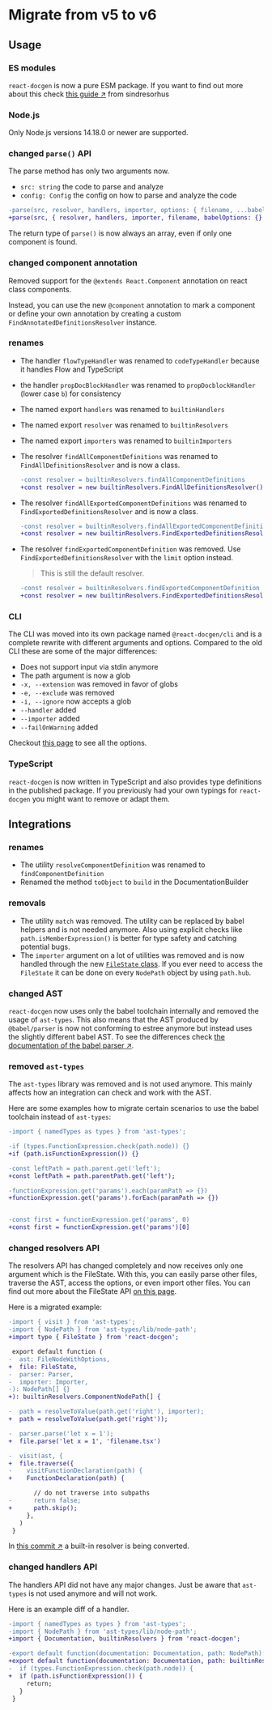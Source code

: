 # Migrate from v5 to v6

## Usage

### ES modules

`react-docgen` is now a pure ESM package. If you want to find out more about
this check
[this guide ↗](https://gist.github.com/sindresorhus/a39789f98801d908bbc7ff3ecc99d99c)
from sindresorhus

### Node.js

Only Node.js versions 14.18.0 or newer are supported.

### changed `parse()` API

The parse method has only two arguments now.

- `src: string` the code to parse and analyze
- `config: Config` the config on how to parse and analyze the code

```diff
-parse(src, resolver, handlers, importer, options: { filename, ...babelOptions})
+parse(src, { resolver, handlers, importer, filename, babelOptions: {} })
```

The return type of `parse()` is now always an array, even if only one component
is found.

### changed component annotation

Removed support for the `@extends React.Component` annotation on react class
components.

Instead, you can use the new `@component` annotation to mark a component or
define your own annotation by creating a custom
`FindAnnotatedDefinitionsResolver` instance.

### renames

- The handler `flowTypeHandler` was renamed to `codeTypeHandler` because it
  handles Flow and TypeScript
- the handler `propDocBlockHandler` was renamed to `propDocblockHandler` (lower
  case `b`) for consistency
- The named export `handlers` was renamed to `builtinHandlers`
- The named export `resolver` was renamed to `builtinResolvers`
- The named export `importers` was renamed to `builtinImporters`
- The resolver `findAllComponentDefinitions` was renamed to
  `FindAllDefinitionsResolver` and is now a class.

  ```diff
  -const resolver = builtinResolvers.findAllComponentDefinitions
  +const resolver = new builtinResolvers.FindAllDefinitionsResolver()
  ```

- The resolver `findAllExportedComponentDefinitions` was renamed to
  `FindExportedDefinitionsResolver` and is now a class.

  ```diff
  -const resolver = builtinResolvers.findAllExportedComponentDefinitions
  +const resolver = new builtinResolvers.FindExportedDefinitionsResolver()
  ```

- The resolver `findExportedComponentDefinition` was removed. Use
  `FindExportedDefinitionsResolver` with the `limit` option instead.

  > This is still the default resolver.

  ```diff
  -const resolver = builtinResolvers.findExportedComponentDefinition
  +const resolver = new builtinResolvers.FindExportedDefinitionsResolver({ limit: 1 })
  ```

### CLI

The CLI was moved into its own package named `@react-docgen/cli` and is a
complete rewrite with different arguments and options. Compared to the old CLI
these are some of the major differences:

- Does not support input via stdin anymore
- The path argument is now a glob
- `-x, --extension` was removed in favor of globs
- `-e, --exclude` was removed
- `-i, --ignore` now accepts a glob
- `--handler` added
- `--importer` added
- `--failOnWarning` added

Checkout [this page](../reference/cli.mdx) to see all the options.

### TypeScript

`react-docgen` is now written in TypeScript and also provides type definitions
in the published package. If you previously had your own typings for
`react-docgen` you might want to remove or adapt them.

## Integrations

### renames

- The utility `resolveComponentDefinition` was renamed to
  `findComponentDefinition`
- Renamed the method `toObject` to `build` in the DocumentationBuilder

### removals

- The utility `match` was removed. The utility can be replaced by babel helpers
  and is not needed anymore. Also using explicit checks like
  `path.isMemberExpression()` is better for type safety and catching potential
  bugs.
- The `importer` argument on a lot of utilities was removed and is now handled
  through the new [`FileState` class](../reference/file-state.mdx). If you ever
  need to access the `FileState` it can be done on every `NodePath` object by
  using `path.hub`.

### changed AST

`react-docgen` now uses only the babel toolchain internally and removed the
usage of `ast-types`. This also means that the AST produced by `@babel/parser`
is now not conforming to estree anymore but instead uses the slightly different
babel AST. To see the differences check
[the documentation of the babel parser ↗](https://babeljs.io/docs/babel-parser#output).

### removed `ast-types`

The `ast-types` library was removed and is not used anymore. This mainly affects
how an integration can check and work with the AST.

Here are some examples how to migrate certain scenarios to use the babel
toolchain instead of `ast-types`:

```diff
-import { namedTypes as types } from 'ast-types';

-if (types.FunctionExpression.check(path.node)) {}
+if (path.isFunctionExpression()) {}

-const leftPath = path.parent.get('left');
+const leftPath = path.parentPath.get('left');

-functionExpression.get('params').each(paramPath => {})
+functionExpression.get('params').forEach(paramPath => {})


-const first = functionExpression.get('params', 0)
+const first = functionExpression.get('params')[0]
```

### changed resolvers API

The resolvers API has changed completely and now receives only one argument
which is the FileState. With this, you can easily parse other files, traverse
the AST, access the options, or even import other files. You can find out more
about the FileState API [on this page](../reference/file-state.mdx).

Here is a migrated example:

```diff
-import { visit } from 'ast-types';
-import { NodePath } from 'ast-types/lib/node-path';
+import type { FileState } from 'react-docgen';

 export default function (
-  ast: FileNodeWithOptions,
+  file: FileState,
-  parser: Parser,
-  importer: Importer,
-): NodePath[] {}
+): builtinResolvers.ComponentNodePath[] {

-  path = resolveToValue(path.get('right'), importer);
+  path = resolveToValue(path.get('right'));

-  parser.parse('let x = 1');
+  file.parse('let x = 1', 'filename.tsx')

-  visit(ast, {
+  file.traverse({
-    visitFunctionDeclaration(path) {
+    FunctionDeclaration(path) {

       // do not traverse into subpaths
-      return false;
+      path.skip();
     },
   )
 }
```

In
[this commit ↗](https://github.com/reactjs/react-docgen/commit/d3f814542211652160cde02aeaefdbd994f2f6f5#diff-d22f67b8436f1a3a68b85e0b34dd06a2c5867c6fad7675b760432cf2947a398c)
a built-in resolver is being converted.

### changed handlers API

The handlers API did not have any major changes. Just be aware that `ast-types`
is not used anymore and will not work.

Here is an example diff of a handler.

```diff
-import { namedTypes as types } from 'ast-types';
-import { NodePath } from 'ast-types/lib/node-path';
+import { Documentation, builtinResolvers } from 'react-docgen';

-export default function(documentation: Documentation, path: NodePath): void {
+export default function(documentation: Documentation, path: builtinResolvers.ComponentNodePath): void {
-  if (types.FunctionExpression.check(path.node)) {
+  if (path.isFunctionExpression()) {
     return;
   }
 }
```
